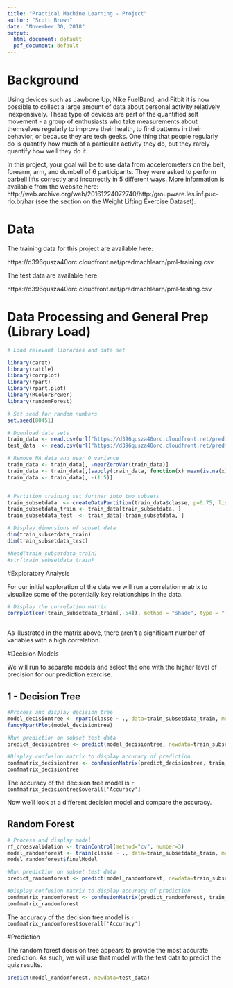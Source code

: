 ---
title: "Practical Machine Learning - Project"
author: "Scott Brown"
date: "November 30, 2018"
output:
  html_document: default
  pdf_document: default
---

# Background

Using devices such as Jawbone Up, Nike FuelBand, and Fitbit it is now possible to collect a large amount of data about personal activity relatively inexpensively. These type of devices are part of the quantified self movement - a group of enthusiasts who take measurements about themselves regularly to improve their health, to find patterns in their behavior, or because they are tech geeks. One thing that people regularly do is quantify how much of a particular activity they do, but they rarely quantify how well they do it. 

In this project, your goal will be to use data from accelerometers on the belt, forearm, arm, and dumbell of 6 participants. They were asked to perform barbell lifts correctly and incorrectly in 5 different ways. More information is available from the website here: http://web.archive.org/web/20161224072740/http:/groupware.les.inf.puc-rio.br/har (see the section on the Weight Lifting Exercise Dataset).

# Data

The training data for this project are available here:

https://d396qusza40orc.cloudfront.net/predmachlearn/pml-training.csv

The test data are available here:

https://d396qusza40orc.cloudfront.net/predmachlearn/pml-testing.csv


# Data Processing and General Prep (Library Load)

```{r}
# Load relevant libraries and data set

library(caret)
library(rattle)
library(corrplot)
library(rpart)
library(rpart.plot)
library(RColorBrewer)
library(randomForest)

# Set seed for random numbers
set.seed(80451)

# Download data sets
train_data <- read.csv(url("https://d396qusza40orc.cloudfront.net/predmachlearn/pml-training.csv"))
test_data  <- read.csv(url("https://d396qusza40orc.cloudfront.net/predmachlearn/pml-testing.csv"))

# Remove NA data and near 0 variance
train_data <- train_data[, -nearZeroVar(train_data)]
train_data <- train_data[,(sapply(train_data, function(x) mean(is.na(x))) > 0.9)==FALSE]
train_data <- train_data[, -(1:5)]


# Partition training set further into two subsets 
train_subsetdata  <- createDataPartition(train_data$classe, p=0.75, list=FALSE)
train_subsetdata_train <- train_data[train_subsetdata, ]
train_subsetdata_test  <- train_data[-train_subsetdata, ]

# Display dimensions of subset data
dim(train_subsetdata_train)
dim(train_subsetdata_test)

#head(train_subsetdata_train)
#str(train_subsetdata_train)
```

#Exploratory Analysis

For our initial exploration of the data we will run a correlation matrix to visualize some of the potentially key relationships in the data.

```{r}
# Display the correlation matrix
corrplot(cor(train_subsetdata_train[,-54]), method = "shade", type = "lower", tl.cex = 0.6)
         
```

As illustrated in the matrix above, there aren't a significant number of variables with a high correlation.


#Decision Models

We will run to separate models and select the one with the higher level of precision for our prediction exercise. 

## 1 - Decision Tree

```{r}
#Process and display decision tree
model_decisiontree <- rpart(classe ~ ., data=train_subsetdata_train, method="class")
fancyRpartPlot(model_decisiontree)

#Run prediction on subset test data
predict_decisiontree <- predict(model_decisiontree, newdata=train_subsetdata_test, type="class")

#Display confusion matrix to display accuracy of prediction
confmatrix_decisiontree <- confusionMatrix(predict_decisiontree, train_subsetdata_test$classe)
confmatrix_decisiontree

```

The accuracy of the decision tree model is `r confmatrix_decisiontree$overall['Accuracy']`

Now we'll look at a different decision model and compare the accuracy.

## Random Forest

```{r}
# Process and display model
rf_crossvalidation <- trainControl(method="cv", number=3)
model_randomforest <- train(classe ~ ., data=train_subsetdata_train, method="rf", trControl=rf_crossvalidation)    
model_randomforest$finalModel

#Run prediction on subset test data
predict_randomforest <- predict(model_randomforest, newdata=train_subsetdata_test)

#Display confusion matrix to display accuracy of prediction
confmatrix_randomforest <- confusionMatrix(predict_randomforest, train_subsetdata_test$classe)
confmatrix_randomforest
```
The accuracy of the decision tree model is `r confmatrix_randomforest$overall['Accuracy']`

#Prediction

The random forest decision tree appears to provide the most accurate prediction. As such, we will use that model with the test data to predict the quiz results.

```{r}
predict(model_randomforest, newdata=test_data)

```
